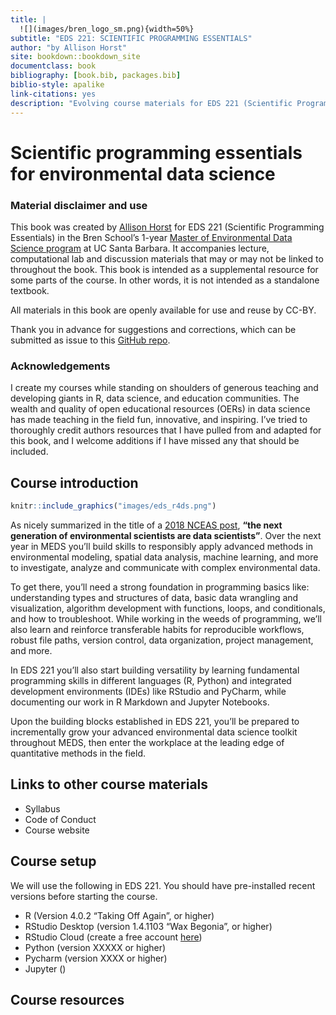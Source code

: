 ```yaml
--- 
title: |
  ![](images/bren_logo_sm.png){width=50%}
subtitle: "EDS 221: SCIENTIFIC PROGRAMMING ESSENTIALS"   
author: "by Allison Horst"
site: bookdown::bookdown_site
documentclass: book
bibliography: [book.bib, packages.bib]
biblio-style: apalike
link-citations: yes
description: "Evolving course materials for EDS 221 (Scientific Programming Essentials)."
---
```


# Scientific programming essentials for environmental data science

### Material disclaimer and use {-}

This book was created by [Allison Horst](www.allisonhorst.com) for EDS 221 (Scientific Programming Essentials) in the Bren School's 1-year [Master of Environmental Data Science program](https://bren.ucsb.edu/masters-programs/master-environmental-data-science) at UC Santa Barbara. It accompanies lecture, computational lab and discussion materials that may or may not be linked to throughout the book. This book is intended as a supplemental resource for some parts of the course. In other words, it is not intended as a standalone textbook. 

All materials in this book are openly available for use and reuse by CC-BY.

Thank you in advance for suggestions and corrections, which can be submitted as issue to this [GitHub repo](https://github.com/allisonhorst/eds-221). 

### Acknowledgements {-}

I create my courses while standing on shoulders of generous teaching and developing giants in R, data science, and education communities. The wealth and quality of open educational resources (OERs) in data science has made teaching in the field fun, innovative, and inspiring. I've tried to thoroughly credit authors resources that I have pulled from and adapted for this book, and I welcome additions if I have missed any that should be included. 

## Course introduction

```r
knitr::include_graphics("images/eds_r4ds.png")  
```

As nicely summarized in the title of a [2018 NCEAS post](https://www.nceas.ucsb.edu/news/next-generation-environmental-scientists-are-data-scientists), **"the next generation of environmental scientists are data scientists"**. Over the next year in MEDS you'll build skills to responsibly apply advanced methods in environmental modeling, spatial data analysis, machine learning, and more to investigate, analyze and communicate with complex environmental data.

To get there, you'll need a strong foundation in programming basics like: understanding types and structures of data, basic data wrangling and visualization, algorithm development with functions, loops, and conditionals, and how to troubleshoot. While working in the weeds of programming, we'll also learn and reinforce transferable habits for reproducible workflows, robust file paths, version control, data organization, project management, and more. 

In EDS 221 you'll also start building versatility by learning fundamental programming skills in different languages (R, Python) and integrated development environments (IDEs) like RStudio and PyCharm, while documenting our work in R Markdown and Jupyter Notebooks.

Upon the building blocks established in EDS 221, you'll be prepared to incrementally grow your advanced environmental data science toolkit throughout MEDS, then enter the workplace at the leading edge of quantitative methods in the field. 

## Links to other course materials

- Syllabus
- Code of Conduct
- Course website

## Course setup

We will use the following in EDS 221. You should have pre-installed recent versions before starting the course. 

- R (Version 4.0.2 "Taking Off Again", or higher)
- RStudio Desktop (version 1.4.1103 "Wax Begonia", or higher)
- RStudio Cloud (create a free account [here](https://rstudio.cloud/))
- Python (version XXXXX or higher)
- Pycharm (version XXXX or higher)
- Jupyter ()

## Course resources
